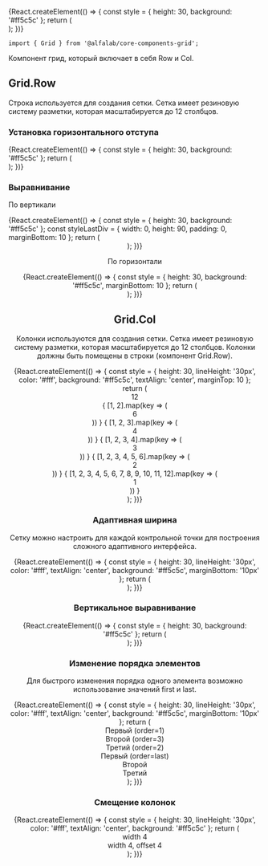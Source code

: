 


<Meta
    title='Компоненты'
    component={Grid}
/>


<!-- Canvas -->

<Story name='Grid'>
    {React.createElement(() => {
        const style = {
            height: 30,
            background: '#ff5c5c'
        };
        return (
            <Grid.Row gutter={{ mobile: 0, tablet: 16, desktop: 24}}>
                <Grid.Col>
                    <div style={ style } />
                </Grid.Col>
                <Grid.Col>
                    <div style={ { ...style, background: '#f04539' } } />
                </Grid.Col>
                <Grid.Col>
                    <div style={ style } />
                </Grid.Col>
            </Grid.Row>
        );
    })}
</Story>


<!-- Docs -->

<ComponentHeader
    name='Grid'
    version={version}
    package='@alfalab/core-components-grid'
    stage={1}
/>

```tsx
import { Grid } from '@alfalab/core-components-grid';
```

Компонент грид, который включает в себя Row и Col.

## Grid.Row
Строка используется для создания сетки. Сетка имеет резиновую систему разметки, которая масштабируется до 12 столбцов.

### Установка горизонтального отступа

<Preview>
    {React.createElement(() => {
        const style = {
            height: 30,
            background: '#ff5c5c'
        };
        return (
            <Grid.Row gutter={{ mobile: 0, tablet: 16, desktop: { m: 24 }}}>
                <Grid.Col>
                    <div style={ style } />
                </Grid.Col>
                <Grid.Col>
                    <div style={ { ...style, background: '#f04539' } } />
                </Grid.Col>
                <Grid.Col>
                    <div style={ style } />
                </Grid.Col>
            </Grid.Row>
        );
    })}
</Preview>

### Выравнивание

По вертикали

<Preview>
    {React.createElement(() => {
        const style = {
            height: 30,
            background: '#ff5c5c'
        };
        const styleLastDiv = {
            width: 0,
            height: 90,
            padding: 0,
            marginBottom: 10
        };
        return (
            <div>
                <div style={ { background: '#f3f4f5', marginBottom: 10 } }>
                    <Grid.Row align='top'>
                        <Grid.Col>
                            <div style={ style } />
                        </Grid.Col>
                        <Grid.Col>
                            <div style={ { ...style, background: '#f04539' } } />
                        </Grid.Col>
                        <Grid.Col>
                            <div style={ style } />
                        </Grid.Col>
                        <div style={ styleLastDiv } />
                    </Grid.Row>
                </div>
                <div style={ { background: '#f3f4f5', marginBottom: 10 } }>
                    <Grid.Row align='middle'>
                        <Grid.Col>
                            <div style={ style } />
                        </Grid.Col>
                        <Grid.Col>
                            <div style={ { ...style, background: '#f04539' } } />
                        </Grid.Col>
                        <Grid.Col>
                            <div style={ style } />
                        </Grid.Col>
                        <div style={ styleLastDiv } />
                    </Grid.Row>
                </div>
                <div style={ { background: '#f3f4f5' } }>
                    <Grid.Row align='bottom'>
                        <Grid.Col>
                            <div style={ style } />
                        </Grid.Col>
                        <Grid.Col>
                            <div style={ { ...style, background: '#f04539' } } />
                        </Grid.Col>
                        <Grid.Col>
                            <div style={ style } />
                        </Grid.Col>
                        <div style={ { ...styleLastDiv, marginBottom: 0 } } />
                    </Grid.Row>
                </div>
            </div>
        );
    })}
</Preview>

По горизонтали

<Preview>
    {React.createElement(() => {
        const style = {
            height: 30,
            background: '#ff5c5c',
            marginBottom: 10
        };
        return (
            <div>
                <Grid.Row justify='left'>
                    <Grid.Col width='4'>
                        <div style={ style } />
                    </Grid.Col>
                    <Grid.Col width='4'>
                        <div style={ { ...style, background: '#f04539' } } />
                    </Grid.Col>
                </Grid.Row>
                <Grid.Row justify='center'>
                    <Grid.Col width='4'>
                        <div style={ style } />
                    </Grid.Col>
                    <Grid.Col width='4'>
                        <div style={ { ...style, background: '#f04539' } } />
                    </Grid.Col>
                </Grid.Row>
                <Grid.Row justify='right'>
                    <Grid.Col width='4'>
                        <div style={ style } />
                    </Grid.Col>
                    <Grid.Col width='4'>
                        <div style={ { ...style, background: '#f04539' } } />
                    </Grid.Col>
                </Grid.Row>
                <Grid.Row justify='around'>
                    <Grid.Col width='4'>
                        <div style={ style } />
                    </Grid.Col>
                    <Grid.Col width='4'>
                        <div style={ { ...style, background: '#f04539' } } />
                    </Grid.Col>
                </Grid.Row>
                <Grid.Row justify='between'>
                    <Grid.Col width='4'>
                        <div style={ { ...style, marginBottom: 0 } } />
                    </Grid.Col>
                    <Grid.Col width='4'>
                        <div style={ { ...style, background: '#f04539', marginBottom: 0 } } />
                    </Grid.Col>
                </Grid.Row>
            </div>
        );
    })}
</Preview>

## Grid.Col
Колонки используются для создания сетки. Сетка имеет резиновую систему разметки, которая масштабируется до 12 столбцов. Колонки должны быть помещены в строки (компонент Grid.Row).

<Preview>
    {React.createElement(() => {
        const style = {
            height: 30,
            lineHeight: '30px',
            color: '#fff',
            background: '#ff5c5c',
            textAlign: 'center',
            marginTop: 10
        };
        return (
            <div>
                <Grid.Row>
                    <Grid.Col width={ { desktop: { m: 12 } } }>
                        <div style={ { ...style, background: '#f04539', marginTop: 0 } }>12</div>
                    </Grid.Col>
                </Grid.Row>
                <Grid.Row>
                    {
                        [1, 2].map(key => (
                            <Grid.Col width='6' key={ key }>
                                <div style={ style }>6</div>
                            </Grid.Col>
                        ))
                    }
                </Grid.Row>
                <Grid.Row>
                    {
                        [1, 2, 3].map(key => (
                            <Grid.Col width='4' key={ key }>
                                <div style={ { ...style, background: '#f04539' } }>4</div>
                            </Grid.Col>
                        ))
                    }
                </Grid.Row>
                <Grid.Row>
                    {
                        [1, 2, 3, 4].map(key => (
                            <Grid.Col width='3' key={ key }>
                                <div style={ style }>3</div>
                            </Grid.Col>
                        ))
                    }
                </Grid.Row>
                <Grid.Row>
                    {
                        [1, 2, 3, 4, 5, 6].map(key => (
                            <Grid.Col width='2' key={ key }>
                                <div style={ { ...style, background: '#f04539' } }>2</div>
                            </Grid.Col>
                        ))
                    }
                </Grid.Row>
                <Grid.Row>
                    {
                        [1, 2, 3, 4, 5, 6, 7, 8, 9, 10, 11, 12].map(key => (
                            <Grid.Col width='1' key={ key }>
                                <div style={ style }>1</div>
                            </Grid.Col>
                        ))
                    }
                </Grid.Row>
            </div>
        );
    })}
</Preview>

### Адаптивная ширина

Сетку можно настроить для каждой контрольной точки для построения сложного адаптивного интерфейса.

<Preview>
    {React.createElement(() => {
        const style = {
            height: 30,
            lineHeight: '30px',
            color: '#fff',
            textAlign: 'center',
            background: '#ff5c5c',
            marginBottom: '10px'
        };
        return (
            <div style={ { marginBottom: '-10px' } }>
                <Grid.Row>
                    <Grid.Col width={ { mobile: 12, tablet: 12, desktop: 4 } }>
                        <div style={ style } />
                    </Grid.Col>
                    <Grid.Col width={ { mobile: 12, tablet: 6, desktop: 4 } }>
                        <div style={ { ...style, background: '#f04539' } } />
                    </Grid.Col>
                    <Grid.Col width={ { mobile: 12, tablet: 6, desktop: 4 } }>
                        <div style={ style } />
                    </Grid.Col>
                </Grid.Row>
            </div>
        );
    })}
</Preview>

### Вертикальное выравнивание

<Preview>
    {React.createElement(() => {
        const style = {
            height: 30,
            background: '#ff5c5c'
        };
        return (
            <div style={ { background: '#f3f4f5' } }>
                <Grid.Row>
                    <Grid.Col align='top'>
                        <div style={ style } />
                    </Grid.Col>
                    <Grid.Col align='middle'>
                        <div style={ { ...style, background: '#f04539' } } />
                    </Grid.Col>
                    <Grid.Col align='bottom'>
                        <div style={ style } />
                    </Grid.Col>
                    <div style={ { width: 0, height: 90, padding: 0 } } />
                </Grid.Row>
            </div>
        );
    })}
</Preview>

### Изменение порядка элементов

Для быстрого изменения порядка одного элемента возможно использование значений first и last.

<Preview>
    {React.createElement(() => {
        const style = {
            height: 30,
            lineHeight: '30px',
            color: '#fff',
            textAlign: 'center',
            background: '#ff5c5c',
            marginBottom: '10px'
        };
        return (
            <div style={ { marginBottom: '-10px' } }>
                <Grid.Row>
                    <Grid.Col order='1'>
                        <div style={ style }>Первый (order=1)</div>
                    </Grid.Col>
                    <Grid.Col order='3'>
                        <div style={ style }>Второй (order=3)</div>
                    </Grid.Col>
                    <Grid.Col order='2'>
                        <div style={ { ...style, background: '#f04539' } }>Третий (order=2)</div>
                    </Grid.Col>
                </Grid.Row>
                <Grid.Row>
                    <Grid.Col order='last'>
                        <div style={ style }>Первый (order=last)</div>
                    </Grid.Col>
                    <Grid.Col>
                        <div style={ style }>Второй</div>
                    </Grid.Col>
                    <Grid.Col>
                        <div style={ { ...style, background: '#f04539' } }>Третий</div>
                    </Grid.Col>
                </Grid.Row>
            </div>
        );
    })}
</Preview>

### Смещение колонок

<Preview>
    {React.createElement(() => {
        const style = {
            height: 30,
            lineHeight: '30px',
            color: '#fff',
            textAlign: 'center',
            background: '#ff5c5c'
        };
        return (
            <Grid.Row>
                <Grid.Col width='4'>
                    <div style={ style }>width 4</div>
                </Grid.Col>
                <Grid.Col width='4' offset='4'>
                    <div style={ { ...style, background: '#f04539' } }>width 4, offset 4</div>
                </Grid.Col>
            </Grid.Row>
        );
    })}
</Preview>

<Props components={Grid} />
